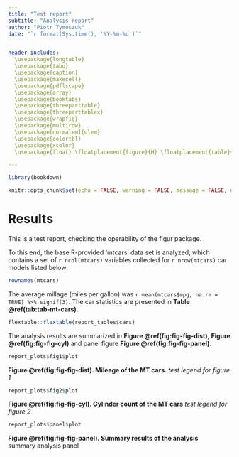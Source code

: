 ---
title: "Test report"
subtitle: "Analysis report"
author: "Piotr Tymoszuk"
date: "`r format(Sys.time(), '%Y-%m-%d')`"


header-includes:
  \usepackage{longtable}
  \usepackage{tabu}
  \usepackage{caption}
  \usepackage{makecell}
  \usepackage{pdflscape}
  \usepackage{array}
  \usepackage{booktabs}
  \usepackage{threeparttable}
  \usepackage{threeparttablex}
  \usepackage{wrapfig}
  \usepackage{multirow}
  \usepackage[normalem]{ulem}
  \usepackage{colortbl}
  \usepackage{xcolor}
  \usepackage{float} \floatplacement{figure}{H} \floatplacement{table}{H}

---

```{r, setup, include = FALSE}

library(bookdown)

knitr::opts_chunk$set(echo = FALSE, warning = FALSE, message = FALSE, dev = "png", dpi = 600)


```


\newpage

# Results

This is a test report, checking the operability of the figur package.

To this end, the base R-provided 'mtcars' data set is analyzed, which contains a set of `r ncol(mtcars)`
variables collected for `r nrow(mtcars)`
car models listed below:

```{r car-models, echo = TRUE}

rownames(mtcars)

```

The average millage (miles per gallon) was `r mean(mtcars$mpg, na.rm = TRUE) %>% signif(3)`. The car statistics are presented in __Table \@ref(tab:tab-mt-cars)__.

```{r tab-mt-cars, tab.cap = 'Car data'}

flextable::flextable(report_tables$cars)

```

The analysis results are summarized in __Figure \@ref(fig:fig-fig-dist)__, __Figure \@ref(fig:fig-fig-cyl)__ and panel figure __Figure \@ref(fig:fig-fig-panel)__.

```{r fig-fig-dist, fig.width = 3.543307083, fig.height = 3.543307083, fig.cap = 'Mileage of the MT cars.'}

report_plots$fig1$plot

```

__Figure \@ref(fig:fig-fig-dist). Mileage of the MT cars.__ 
_test legend for figure 1_


```{r fig-fig-cyl, fig.width = 3.543307083, fig.height = 2, fig.cap = 'Cylinder count of the MT cars'}

report_plots$fig2$plot

```

__Figure \@ref(fig:fig-fig-cyl). Cylinder count of the MT cars__ 
_test legend for figure 2_


```{r fig-fig-panel, fig.width = 7.086614166, fig.height = 3.543307083, fig.cap = 'Summary results of the analysis'}

report_plots$panel$plot

```

<p class = "legend">
<b>Figure \@ref(fig:fig-fig-panel). Summary results of the analysis</b>
<br>
summary analysis panel
</p>










